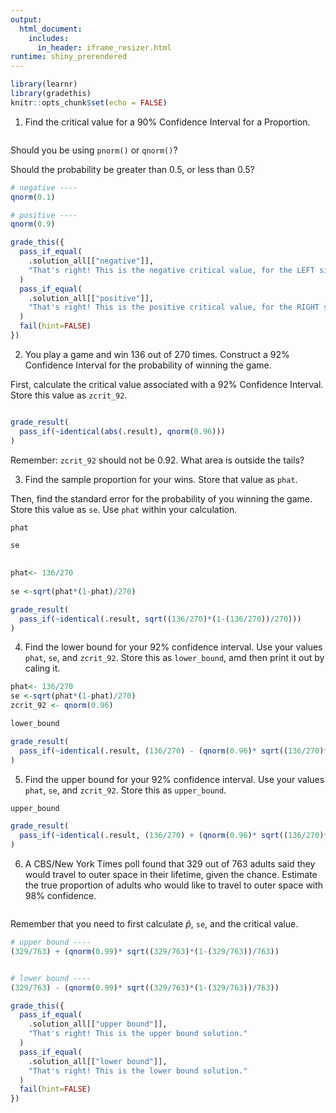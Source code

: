 ```yaml
---
output: 
  html_document:
    includes:
      in_header: iframe_resizer.html
runtime: shiny_prerendered
---
```


```r
library(learnr)
library(gradethis)
knitr::opts_chunk$set(echo = FALSE)
```

1. Find the critical value for a 90% Confidence Interval for a Proportion.

```r


```

<div id="ex-1-hint">
Should you be using `pnorm()` or `qnorm()`?

Should the probability be greater than 0.5, or less than 0.5?
</div>



```r
# negative ----
qnorm(0.1)

# positive ----
qnorm(0.9)
```


```r
grade_this({
  pass_if_equal(
    .solution_all[["negative"]],
    "That's right! This is the negative critical value, for the LEFT side."
  )
  pass_if_equal(
    .solution_all[["positive"]],
    "That's right! This is the positive critical value, for the RIGHT side."    
  )
  fail(hint=FALSE)
})
```

2. You play a game and win 136 out of 270 times. Construct a 92% Confidence Interval for the probability of winning the game.

First, calculate the critical value associated with a 92% Confidence Interval. Store this value as `zcrit_92`.

```r

```

```r
grade_result(
  pass_if(~identical(abs(.result), qnorm(0.96)))
)
```

<div id="ex-2-hint">

Remember: `zcrit_92` should not be 0.92. What area is outside the tails?


</div>


3. Find the sample proportion for your wins. Store that value as `phat`. 

Then, find the standard error for the probability of you winning the game. Store this value as `se`. Use `phat` within your calculation.

```r
phat

se
  
```


```r
phat<- 136/270
  
se <-sqrt(phat*(1-phat)/270)


```

```r
grade_result(
  pass_if(~identical(.result, sqrt((136/270)*(1-(136/270))/270)))
)
```


4. Find the lower bound for your 92% confidence interval. Use your values `phat`, `se`, and `zcrit_92`. Store this as `lower_bound`, amd then print it out by caling it.

```r
phat<- 136/270
se <-sqrt(phat*(1-phat)/270)
zcrit_92 <- qnorm(0.96)
```


```r




lower_bound
```

```r
grade_result(
  pass_if(~identical(.result, (136/270) - (qnorm(0.96)* sqrt((136/270)*(1-(136/270))/270))))
)
```


5. Find the upper bound for your 92% confidence interval. Use your values `phat`, `se`, and `zcrit_92`. Store this as `upper_bound`.

```r



upper_bound
```

```r
grade_result(
  pass_if(~identical(.result, (136/270) + (qnorm(0.96)* sqrt((136/270)*(1-(136/270))/270))))
)
```



6. A CBS/New York Times poll found that 329 out of 763 adults said they would travel to outer space in their lifetime, given the chance. Estimate the true proportion of adults who would like to travel to outer space with 98% confidence. 

```r




```

<div id="ex-6-hint">
Remember that you need to first calculate $\hat{p}$, `se`, and the critical value.

</div>


```r
# upper bound ----
(329/763) + (qnorm(0.99)* sqrt((329/763)*(1-(329/763))/763))


# lower bound ----
(329/763) - (qnorm(0.99)* sqrt((329/763)*(1-(329/763))/763))
```




```r
grade_this({
  pass_if_equal(
    .solution_all[["upper bound"]],
    "That's right! This is the upper bound solution."
  )
  pass_if_equal(
    .solution_all[["lower bound"]],
    "That's right! This is the lower bound solution."    
  )
  fail(hint=FALSE)
})
```
